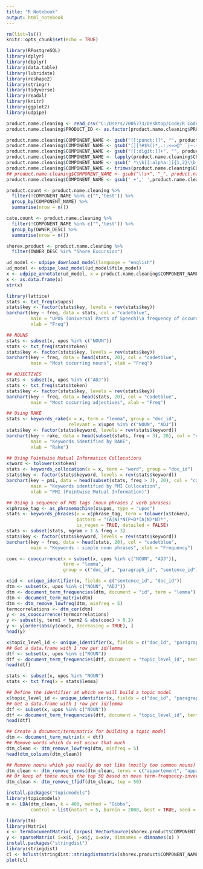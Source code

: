 ---
title: "R Notebook"
output: html_notebook
---

```{r Setup, include=FALSE}
rm(list=ls())
knitr::opts_chunk$set(echo = TRUE)
```

```{r Load all packages}
library(RPostgreSQL)
library(dplyr)
library(dbplyr)
library(data.table)
library(lubridate)
library(reshape2)
library(stringr)
library(tidyverse)
library(readxl)
library(knitr)
library(ggplot2)
library(udpipe)
```

```{r string cleaning}
product.name.cleaning <- read_csv("C:/Users/7005773/Desktop/Code/R Code/RCCL/Assets/Inputs/product.name.cleaning.csv")
product.name.cleaning$PRODUCT_ID <- as.factor(product.name.cleaning$PRODUCT_ID)

product.name.cleaning$COMPONENT_NAME <- gsub("[[:punct:]]", "", product.name.cleaning$COMPONENT_NAME)
product.name.cleaning$COMPONENT_NAME <- gsub("[][!#$%()*,.:;<=>@^_`|~.{}]", "", product.name.cleaning$COMPONENT_NAME)
product.name.cleaning$COMPONENT_NAME <- gsub("[[:digit:]]+", "", product.name.cleaning$COMPONENT_NAME)
product.name.cleaning$COMPONENT_NAME <- lapply(product.name.cleaning$COMPONENT_NAME, tolower)
product.name.cleaning$COMPONENT_NAME <- gsub(" *\\b[[:alpha:]]{1,2}\\b *", " ", product.name.cleaning$COMPONENT_NAME) 
product.name.cleaning$COMPONENT_NAME <- trimws(product.name.cleaning$COMPONENT_NAME)
## product.name.cleaning$COMPONENT_NAME <- gsub("\\s+", "_", product.name.cleaning$COMPONENT_NAME)
product.name.cleaning$COMPONENT_NAME <- gsub(' +',' ',product.name.cleaning$COMPONENT_NAME) 

product.count <- product.name.cleaning %>% 
  filter(!COMPONENT_NAME %in% c("",'test')) %>% 
  group_by(COMPONENT_NAME) %>% 
  summarise(nrow = n())

cate.count <- product.name.cleaning %>% 
  filter(!COMPONENT_NAME %in% c("",'test')) %>% 
  group_by(OWNER_DESC) %>% 
  summarise(nrow = n())
```

```{r shorex text mining data prepare}
shorex.product <- product.name.cleaning %>% 
  filter(OWNER_DESC %in% "Shore Excursion")

ud_model <- udpipe_download_model(language = "english")
ud_model <- udpipe_load_model(ud_model$file_model)
x <- udpipe_annotate(ud_model, x = product.name.cleaning$COMPONENT_NAME, doc_id = product.name.cleaning$PRODUCT_ID)
x <- as.data.frame(x)
str(x)
```

```{r text analysis}
library(lattice)
stats <- txt_freq(x$upos)
stats$key <- factor(stats$key, levels = rev(stats$key))
barchart(key ~ freq, data = stats, col = "cadetblue", 
         main = "UPOS (Universal Parts of Speech)\n frequency of occurrence", 
         xlab = "Freq")

## NOUNS
stats <- subset(x, upos %in% c("NOUN")) 
stats <- txt_freq(stats$token)
stats$key <- factor(stats$key, levels = rev(stats$key))
barchart(key ~ freq, data = head(stats, 20), col = "cadetblue", 
         main = "Most occurring nouns", xlab = "Freq")

## ADJECTIVES
stats <- subset(x, upos %in% c("ADJ")) 
stats <- txt_freq(stats$token)
stats$key <- factor(stats$key, levels = rev(stats$key))
barchart(key ~ freq, data = head(stats, 20), col = "cadetblue", 
         main = "Most occurring adjectives", xlab = "Freq")

## Using RAKE
stats <- keywords_rake(x = x, term = "lemma", group = "doc_id", 
                       relevant = x$upos %in% c("NOUN", "ADJ"))
stats$key <- factor(stats$keyword, levels = rev(stats$keyword))
barchart(key ~ rake, data = head(subset(stats, freq > 3), 20), col = "cadetblue", 
         main = "Keywords identified by RAKE", 
         xlab = "Rake")

## Using Pointwise Mutual Information Collocations
x$word <- tolower(x$token)
stats <- keywords_collocation(x = x, term = "word", group = "doc_id")
stats$key <- factor(stats$keyword, levels = rev(stats$keyword))
barchart(key ~ pmi, data = head(subset(stats, freq > 3), 20), col = "cadetblue", 
         main = "Keywords identified by PMI Collocation", 
         xlab = "PMI (Pointwise Mutual Information)")

## Using a sequence of POS tags (noun phrases / verb phrases)
x$phrase_tag <- as_phrasemachine(x$upos, type = "upos")
stats <- keywords_phrases(x = x$phrase_tag, term = tolower(x$token), 
                          pattern = "(A|N)*N(P+D*(A|N)*N)*", 
                          is_regex = TRUE, detailed = FALSE)
stats <- subset(stats, ngram > 1 & freq > 3)
stats$key <- factor(stats$keyword, levels = rev(stats$keyword))
barchart(key ~ freq, data = head(stats, 20), col = "cadetblue", 
         main = "Keywords - simple noun phrases", xlab = "Frequency")

cooc <- cooccurrence(x = subset(x, upos %in% c("NOUN", "ADJ")), 
                     term = "lemma", 
                     group = c("doc_id", "paragraph_id", "sentence_id"))

x$id <- unique_identifier(x, fields = c("sentence_id", "doc_id"))
dtm <- subset(x, upos %in% c("NOUN", "ADJ"))
dtm <- document_term_frequencies(dtm, document = "id", term = "lemma")
dtm <- document_term_matrix(dtm)
dtm <- dtm_remove_lowfreq(dtm, minfreq = 5)
termcorrelations <- dtm_cor(dtm)
y <- as_cooccurrence(termcorrelations)
y <- subset(y, term1 < term2 & abs(cooc) > 0.2)
y <- y[order(abs(y$cooc), decreasing = TRUE), ]
head(y)

x$topic_level_id <- unique_identifier(x, fields = c("doc_id", "paragraph_id", "sentence_id"))
## Get a data.frame with 1 row per id/lemma
dtf <- subset(x, upos %in% c("NOUN"))
dtf <- document_term_frequencies(dtf, document = "topic_level_id", term = "lemma")
head(dtf)

stats <- subset(x, upos %in% "NOUN")
stats <- txt_freq(x = stats$lemma)


```

```{r topic model}
## Define the identifier at which we will build a topic model
x$topic_level_id <- unique_identifier(x, fields = c("doc_id", "paragraph_id", "sentence_id"))
## Get a data.frame with 1 row per id/lemma
dtf <- subset(x, upos %in% c("NOUN"))
dtf <- document_term_frequencies(dtf, document = "topic_level_id", term = "lemma")
head(dtf)

## Create a document/term/matrix for building a topic model
dtm <- document_term_matrix(x = dtf)
## Remove words which do not occur that much
dtm_clean <- dtm_remove_lowfreq(dtm, minfreq = 5)
head(dtm_colsums(dtm_clean))

## Remove nouns which you really do not like (mostly too common nouns)
dtm_clean <- dtm_remove_terms(dtm_clean, terms = c("appartement", "appart", "eter"))
## Or keep of these nouns the top 50 based on mean term-frequency-inverse document frequency
dtm_clean <- dtm_remove_tfidf(dtm_clean, top = 50)

install.packages("topicmodels")
library(topicmodels)
m <- LDA(dtm_clean, k = 400, method = "Gibbs", 
         control = list(nstart = 5, burnin = 2000, best = TRUE, seed = 1:5))

```

```{r basket of words - document cluster}
library(tm)
library(Matrix)
x <- TermDocumentMatrix( Corpus( VectorSource(shorex.product$COMPONENT_NAME) ) )
y <- sparseMatrix( i=x$i, j=x$j, x=x$v, dimnames = dimnames(x) )  
install.packages("stringdist")
library(stringdist)
cl <- hclust(stringdist::stringdistmatrix(shorex.product$COMPONENT_NAME, method = "cosine", useNames = "strings"))
plot(cl)
```

